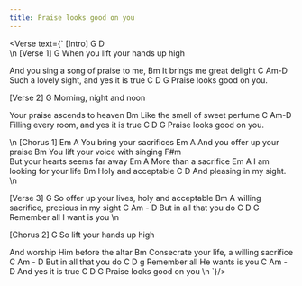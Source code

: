```yaml
---
title: Praise looks good on you
---
```



<Verse text={`
[Intro]
G   D  
\n
[Verse 1]
G
When you lift your hands up high

And you sing a song of praise to me,
Bm
It brings me great delight 
					     C         Am-D
Such a lovely sight, and yes it is true
C	D				 G
Praise looks good on you.

[Verse 2]
G
Morning, night and noon

Your praise ascends to heaven
	     Bm
Like the smell of sweet perfume
						C		  Am-D
Filling every room, and yes it is true
C	D				 G
Praise looks good on you.

\n
[Chorus 1]
Em						A
You bring your sacrifices
Em					  A
And you offer up your praise
Bm
You lift your voice with singing
		 F#m					
But your hearts seems far away
Em				    A
More than a sacrifice
Em					  A
I am looking for your life
Bm
Holy and acceptable 
	C			   D
And pleasing in my sight.
\n

[Verse 3]
G
So offer up your lives, holy and acceptable
  Bm
A willing sacrifice, precious in my sight
	   C			Am - D
But in all that you do
C		 D			   G
Remember all I want is you
\n

[Chorus 2]
G
So lift your hands up high

And worship Him before the altar
Bm
Consecrate your life, a willing sacrifice
	   C		Am - D
But in all that you do
C		 D				 g
Remember all He wants is you
    C		  Am - D
And yes it is true
C	D				 G
Praise looks good on you
\n
`}/>
